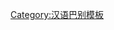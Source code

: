 {{User language-1|zh-qd|此用户能以'''[[:Category:zh-qd-1 使用者|基本]]'''的'''[[:Category:zh-qd 使用者|青岛话]]'''交流''。|青岛话|12|9}}<noinclude>[[Category:汉语巴别模板]]</noinclude>